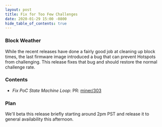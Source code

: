 ```yaml
---
layout: post
title: Fix for Too Few Challenges
date: 2020-01-29 15:00 -0800
hide_table_of_contents: true
---
```


### Block Weather

While the recent releases have done a fairly good job at cleaning up block times, the last firmware
image introduced a bug that can prevent Hotspots from challenging. This release fixes that bug and
should restore the normal challenge rate.

<!--truncate-->

### Contents

- _Fix PoC State Machine Loop_: PR: [miner/303](https://github.com/helium/miner/pull/303)

### Plan

We'll beta this release briefly starting around 2pm PST and release it to general availability this
afternoon.
